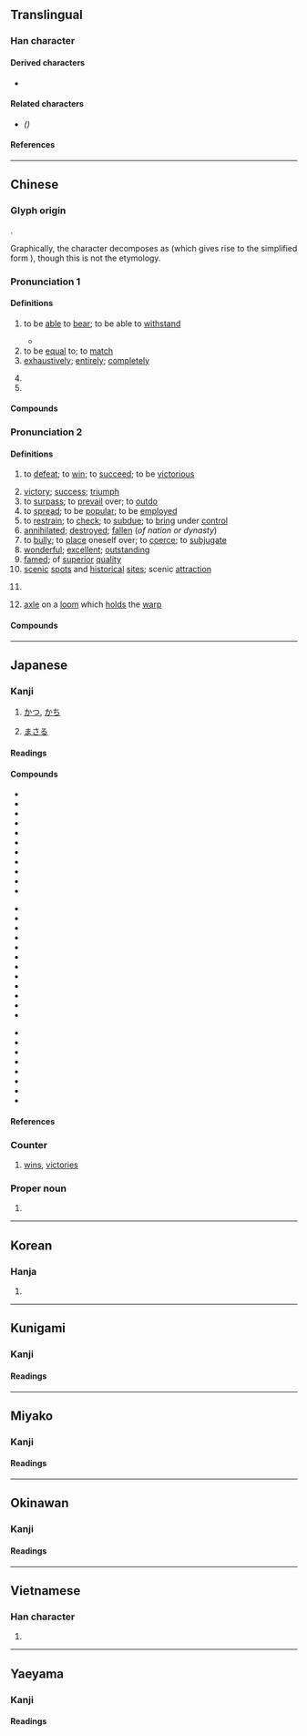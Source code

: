 {{also|胜}}
{{character info}}
==Translingual==

===Han character===
{{Han char|rn=19|rad=力|as=10|sn=12|four=79227|canj=BFQS|ids=⿰月劵}} <!-- Note: ⿰⺼劵 is incorrect -->

====Derived characters====
* {{l|mul|[[橳]], [[蕂]], [[𤺩]], [[𩦜]], [[𩻷]], [[𪓺]]}}

====Related characters====
* {{l|mul|[[胜]]}} ''({{w|Simplified Chinese}})''

====References====
{{Han ref|kx=0148.310|dkj=02409|dj=0335.100|hdz=32090.130|uh=52DD}}

----

==Chinese==
{{zh-forms|s=胜}}

===Glyph origin===
{{Han etym}}
{{Han compound|朕|力|c1=p|c2=s|t2=strength|ls=psc}}.

Graphically, the character decomposes as {{Han compound|月|劵}} (which gives rise to the simplified form {{zh-l|*胜}}), though this is not the etymology.

===Pronunciation 1===
{{zh-pron
|m=勝
|c=sing1
|h=pfs=
|md=sĭng
|mn=seng
|w=1sen
|mc=1
|oc=1,1
|cat=v,adv,n
}}

====Definitions====
{{zh-hanzi}}

# to be [[able]] to [[bear]]; to be able to [[withstand]]
#: {{zh-x|不勝{shēng}負荷|unable to '''withstand''' the load}}
#* {{zh-x|我 欲 乘 風 歸去，又 恐 瓊樓玉宇，高處 不 勝{shēng} 寒。|I wish to ride the wind and return there, yet fear the jade towers; in a high dwelling one cannot '''bear''' the cold.|CL|ref={{w2|zh|蘇軾}} 《{{w2|zh|水調歌頭}}》; translation by Hugh Grigg}}
# to be [[equal]] to; to [[match]]
# [[exhaustively]]; [[entirely]]; [[completely]]
#: {{zh-x|不可勝{shēng}數{shǔ}|too numerous to count}}
# {{zh-alt-form|升|[[unit]] of [[measure]] for [[grain]] [[volume]]s}}
# {{zh-alt-form|伸|to [[stretch]]}}

====Compounds====
{{zh-der|fold=1|hide_pron=1|不可勝原|不可勝記|嬌嫋不勝|力不自勝|喜不自勝|悲不自勝|不勝|不勝感喟|不勝之態|不能勝數|不可勝書|不可勝言|不勝酒力|不勝負荷|力不勝任|多不勝數|情不自勝|勝任愉快|不勝唏噓|如不勝衣|不勝衣|不勝春|不可勝計|勝衣|不可勝數|不勝其擾|不勝其煩|勝任|不勝枚舉|弱不勝衣|不可勝紀|數不勝數|理不勝辭|指不勝屈|美不勝收|舉不勝舉|防不勝防|樂勝}}

===Pronunciation 2===
{{zh-pron
|m=shèng
|m-s=
|dg=шын1
|c=sing3
|c-t=
|g=
|h=pfs=sṳn;gd=sen4
|j=
|mb=se̿ng
|md=séng
|mn=sèng
|mn-t=sêng3
|w=2sen
|x=
|mc=2
|oc=2,2
|cat=v,n
}}

====Definitions====
{{zh-hanzi}}

# to [[defeat]]; to [[win]]; to [[succeed]]; to be [[victorious]]
#: {{zh-syn|贏}}
#: {{zh-ant|敗}}
#: {{zh-x|知 可 以 戰 與 不 可 以 戰 者 勝|He will '''triumph''' who knows when to fight and when not to fight.|CL|ref={{w|The Art of War}}, circa 5th century [[BCE]], translation: Lionel Giles, modified}}
# [[victory]]; [[success]]; [[triumph]]
# to [[surpass]]; to [[prevail]] over; to [[outdo]]
# to [[spread]]; to be [[popular]]; to be [[employed]]
# to [[restrain]]; to [[check]]; to [[subdue]]; to [[bring]] under [[control]]
# [[annihilated]]; [[destroyed]]; [[fallen]] (''of nation or dynasty'')
# to [[bully]]; to [[place]] oneself over; to [[coerce]]; to [[subjugate]]
# [[wonderful]]; [[excellent]]; [[outstanding]]
# [[famed]]; of [[superior]] [[quality]]
# [[scenic]] [[spot]]s and [[historical]] [[site]]s; scenic [[attraction]]
# {{lb|zh|historical}} {{n-g|a kind of [[splendid]] [[jewellery]] worn by [[ancient]] [[women]]}}
# {{lb|zh|historical}} [[axle]] on a [[loom]] which [[hold]]s the [[warp]]

====Compounds====
{{zh-der|人定勝天|勝券在握|力勝|名勝古跡|倚多為勝|勝似|勝之不武|屢戰屢勝|常勝將軍|大勝|尋幽訪勝|優勝|出奇制勝|定勝敗|度假勝地|勝流|慰情勝無|常勝軍|得勝之兵|取勝|制勝|勝常|得勝回朝|德勝頭迴|得勝頭回|得勝口|得勝之師|得勝|克敵制勝|好勝|形勝|人勝節|味勝易牙|勝概|名勝古蹟|勝境|優勝劣敗|常勝家|席勝|不分勝負|名山勝境|勝地|勝景|得勝頭迴|大獲全勝|勝跡|哀兵必勝|勝局|勝負|人眾勝天|乘勝追擊|名勝|反敗為勝|不勝|勝算|勝殘去殺|和勝|吹氣勝蘭|乘勝逐北|不戰而勝|去殺勝殘|引人入勝|勝遊|勝朝|勝利投手|勝利|勝仗|勝事|勝訴|一決勝負|全勝|決勝千里|旛勝|打勝仗|獨擅勝場|求勝|決勝局|爭強鬥勝|穩操勝券|爭勝|戰無不勝|探尋勝跡|打勝|抗戰勝利|矜功負勝|武勝關|穩操勝算|戰勝|決勝|更勝一籌|旗開得勝|戰勝國|春勝|百戰百勝|略勝一籌|班師得勝|爭強賭勝|爭強顯勝|爭強好勝|爭勝要強|濟勝之具|持勝|稍勝一籌|決勝負|料敵制勝|獲勝|每戰必勝|方勝|攬勝圖|攬勝|探奇訪勝|觀光勝地|雄勝|險勝|邪不勝正|避暑勝地|龔勝不屈|覽勝|高人勝士|花勝|習非勝是|聊勝一籌|誇勝道強|陰勝則寒|轉敗為勝|遊覽勝地|臨機制勝|節節勝利|較勝一籌|賭勝|致勝|聊勝於無|綵勝|運籌決勝|必勝|拍木勝:phah-bo̍k-sèng;Min Nan|反勝|萬事勝意}}

{{zh-cat|Elementary}}

----

==Japanese==

===Kanji===
{{ja-kanji|grade=3|rs=力10}}

# {{sense|[[win]] a game}} [[かつ]], [[かち]]
# {{sense|be [[superior]] to}} [[まさる]]

====Readings====
{{ja-readings
|goon=しょう
|kanon=しょう
|kun=か-つ, すぐ-れる, た-える, まさ-る
|nanori=すぐる, すぐろ, とう, のり, ます, よし
}}

====Compounds====
{{top3}}
* {{ja-r|勝%気|かち%き}}
* {{ja-r|勝%鬨|かち%どき}}
* {{ja-r|勝ちを千%里の外に決す|かち を せん%り の ほか に けっす}}
* {{ja-r|殘に勝ち殺を去るべし|ざん に かち さつ を さる べし}}
* {{ja-r|勝%引|かち%びき}}
* {{ja-r|勝%手|かっ%て}}
* {{ja-r|勝%因|しょう%いん}}
* {{ja-r|勝%会|しょう%かい}}
* {{ja-r|勝%軍|しょう%ぐん}}
* {{ja-r|勝%景|しょう%けい}}
* {{ja-r|勝%国|しょう%こく}}
{{mid3}}
* {{ja-r|勝%算|しょう%さん}}
* {{ja-r|勝%事|しょう%じ}}
* {{ja-r|勝%状|しょう%じょう}}
* {{ja-r|勝%迹|しょう%せき}}
* {{ja-r|勝%絶|しょう%ぜつ}}
* {{ja-r|勝%戦|しょう%せん}}
* {{ja-r|勝%訴|しょう%そ}}
* {{ja-r|勝%地|しょう%ち}}
* {{ja-r|勝%致|しょう%ち}}
* {{ja-r|勝%敗|しょう%はい}}
* {{ja-r|勝%負|しょう%ぶ}}
* {{ja-r|勝%兵|しょう%へい}}
{{mid3}}
* {{ja-r|勝%友|しょう%ゆう}}
* {{ja-r|勝%遊|しょう%ゆう}}
* {{ja-r|勝%利|しょう%り}}
* {{ja-r|勝%流|しょう%りゅう}}
* {{ja-r|勝%麗|しょう%れい}}
* {{ja-r|大%勝|たい%しょう}}
* {{ja-r|名%勝|めい%しょう}}
* {{ja-r|優%勝|ゆう%しょう}}
{{bottom}}

====References====
{{ja-kref
|ku=3001
|shift=8F9F
|jis=3E21
|euc=BEA1
|skip=1-4-8
|freq=185
|nelson=3787
|newnelson=553
|halpern=1005
|kld=686
|heisig=1209
|tuttle=4b8.4
}}

===Counter===
{{ja-pos|しょう|counter}}

# [[win]]s, [[victories]]
#: {{ant|ja|敗}}

===Proper noun===
{{ja-pos|まさる|proper}}

# {{given name|ja|male|sort=まさる}}

----

==Korean==

===Hanja===
{{ko-hanja|이기다|이길|승}}

# {{hanja form of|승|to [[win]], to [[beat]]}}

----

==Kunigami==

===Kanji===
{{head|xug|Han characters}}

====Readings====
{{ja-readings|kun=[[まさーるん]] ([[勝ーるん]], masārun)}}

----

==Miyako==

===Kanji===
{{head|mvi|Han characters}}

====Readings====
{{ja-readings|kun=[[まさーㇲ゙]] ([[勝ーㇲ゙]], masāz)}}

----

==Okinawan==

===Kanji===
{{ryu-kanji|rs=力10}}

====Readings====
{{ryu-readings
|on=すー
|kun=まさ-ゆん, か-ちゅん
}}

----

==Vietnamese==

===Han character===
{{vi-readings|reading=thắng|rs=力10}}

# {{rfdef|vi|sort=力10}}

----

==Yaeyama==

===Kanji===
{{head|rys|Han characters}}

====Readings====
{{ja-readings
|kun=[[まさるん]] ([[勝るん]], masarun)
}}